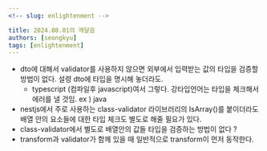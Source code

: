 ```yaml
---
<!-- slug: enlightenment -->

title: 2024.08.01의 깨달음
authors: [seongkyu]
tags: [enlightenment]
---
```


- dto에 대해서 validator를 사용하지 않으면 외부에서 입력받는 값의 타입을 검증할 방법이 없다. 설령 dto에 타입을 명시해 놓더라도.
  - typescript (컴파일후 javascript)여서 그렇다. 강타입언어는 타입을 체크해서 에러를 낼 것임. ex ) java
- nestjs에서 주로 사용하는 class-validator 라이브러리의 IsArray()를 붙이더라도 배열 안의 요소들에 대한 타입 체크도 별도로 해줄 필요가 있다.
- class-validator에서 별도로 배열안의 값들 타입을 검증하는 방법이 없다 ?
- transform과 validator가 함께 있을 때 일반적으로 transform이 먼저 동작한다.
